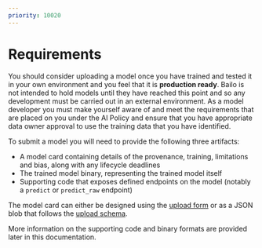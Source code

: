 ```yaml
---
priority: 10020
---
```



# Requirements

You should consider uploading a model once you have trained and tested it in your own environment and you feel that it
is **production ready**. Bailo is not intended to hold models until they have reached this point and so any development
must be carried out in an external environment. As a model developer you must make yourself aware of and meet the
requirements that are placed on you under the AI Policy and ensure that you have appropriate data owner approval to use
the training data that you have identified.

To submit a model you will need to provide the following three artifacts:

- A model card containing details of the provenance, training, limitations and bias, along with any lifecycle deadlines
- The trained model binary, representing the trained model itself
- Supporting code that exposes defined endpoints on the model (notably a `predict` or `predict_raw` endpoint)

The model card can either be designed using the [upload form](/upload) or as a JSON blob that follows the
[upload schema](/api/v1/schema/default?use=UPLOAD).

More information on the supporting code and binary formats are provided later in this documentation.

